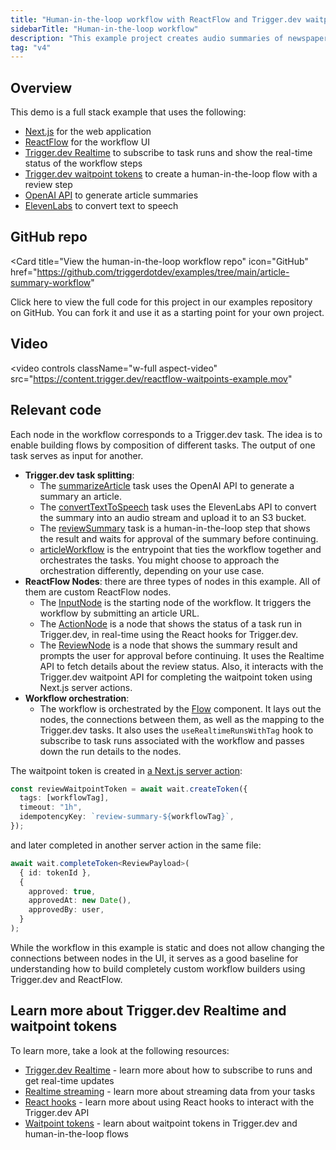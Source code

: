 ```yaml
---
title: "Human-in-the-loop workflow with ReactFlow and Trigger.dev waitpoint tokens"
sidebarTitle: "Human-in-the-loop workflow"
description: "This example project creates audio summaries of newspaper articles using a human-in-the-loop workflow built with ReactFlow and Trigger.dev waitpoint tokens."
tag: "v4"
---
```



## Overview

This demo is a full stack example that uses the following:

- [Next.js](https://nextjs.org/) for the web application
- [ReactFlow](https://reactflow.dev/) for the workflow UI
- [Trigger.dev Realtime](/realtime/overview) to subscribe to task runs and show the real-time status of the workflow steps
- [Trigger.dev waitpoint tokens](/wait-for-token) to create a human-in-the-loop flow with a review step
- [OpenAI API](https://openai.com/api/) to generate article summaries
- [ElevenLabs](https://elevenlabs.io/text-to-speech) to convert text to speech

## GitHub repo

<Card
  title="View the human-in-the-loop workflow repo"
  icon="GitHub"
  href="https://github.com/triggerdotdev/examples/tree/main/article-summary-workflow"
>
  Click here to view the full code for this project in our examples repository on GitHub. You can
  fork it and use it as a starting point for your own project.
</Card>

## Video

<video
  controls
  className="w-full aspect-video"
  src="https://content.trigger.dev/reactflow-waitpoints-example.mov"
></video>

## Relevant code

Each node in the workflow corresponds to a Trigger.dev task. The idea is to enable building flows by composition of different tasks. The output of one task serves as input for another.

- **Trigger.dev task splitting**:
  - The [summarizeArticle](https://github.com/triggerdotdev/examples/blob/main/article-summary-workflow/src/trigger/summarizeArticle.ts) task uses the OpenAI API to generate a summary an article.
  - The [convertTextToSpeech](https://github.com/triggerdotdev/examples/blob/main/article-summary-workflow/src/trigger/convertTextToSpeech.ts) task uses the ElevenLabs API to convert the summary into an audio stream and upload it to an S3 bucket.
  - The [reviewSummary](https://github.com/triggerdotdev/examples/blob/main/article-summary-workflow/src/trigger/reviewSummary.ts) task is a human-in-the-loop step that shows the result and waits for approval of the summary before continuing.
  - [articleWorkflow](https://github.com/triggerdotdev/examples/blob/main/article-summary-workflow/src/trigger/articleWorkflow.ts) is the entrypoint that ties the workflow together and orchestrates the tasks. You might choose to approach the orchestration differently, depending on your use case.
- **ReactFlow Nodes**: there are three types of nodes in this example. All of them are custom ReactFlow nodes.
  - The [InputNode](https://github.com/triggerdotdev/examples/blob/main/article-summary-workflow/src/components/InputNode.tsx) is the starting node of the workflow. It triggers the workflow by submitting an article URL.
  - The [ActionNode](https://github.com/triggerdotdev/examples/blob/main/article-summary-workflow/src/components/ActionNode.tsx) is a node that shows the status of a task run in Trigger.dev, in real-time using the React hooks for Trigger.dev.
  - The [ReviewNode](https://github.com/triggerdotdev/examples/blob/main/article-summary-workflow/src/components/ReviewNode.tsx) is a node that shows the summary result and prompts the user for approval before continuing. It uses the Realtime API to fetch details about the review status. Also, it interacts with the Trigger.dev waitpoint API for completing the waitpoint token using Next.js server actions.
- **Workflow orchestration**:
  - The workflow is orchestrated by the [Flow](https://github.com/triggerdotdev/examples/blob/main/article-summary-workflow/src/components/Flow.tsx) component. It lays out the nodes, the connections between them, as well as the mapping to the Trigger.dev tasks.
    It also uses the `useRealtimeRunsWithTag` hook to subscribe to task runs associated with the workflow and passes down the run details to the nodes.

The waitpoint token is created in [a Next.js server action](https://github.com/triggerdotdev/examples/blob/main/article-summary-workflow/src/app/actions.ts#L26):

```ts
const reviewWaitpointToken = await wait.createToken({
  tags: [workflowTag],
  timeout: "1h",
  idempotencyKey: `review-summary-${workflowTag}`,
});
```

and later completed in another server action in the same file:

```ts
await wait.completeToken<ReviewPayload>(
  { id: tokenId },
  {
    approved: true,
    approvedAt: new Date(),
    approvedBy: user,
  }
);
```

<UpgradeToV4Note />


While the workflow in this example is static and does not allow changing the connections between nodes in the UI, it serves as a good baseline for understanding how to build completely custom workflow builders using Trigger.dev and ReactFlow.

## Learn more about Trigger.dev Realtime and waitpoint tokens

To learn more, take a look at the following resources:

- [Trigger.dev Realtime](/realtime) - learn more about how to subscribe to runs and get real-time updates
- [Realtime streaming](/realtime/streams) - learn more about streaming data from your tasks
- [React hooks](/frontend/react-hooks) - learn more about using React hooks to interact with the Trigger.dev API
- [Waitpoint tokens](/wait-for-token) - learn about waitpoint tokens in Trigger.dev and human-in-the-loop flows
